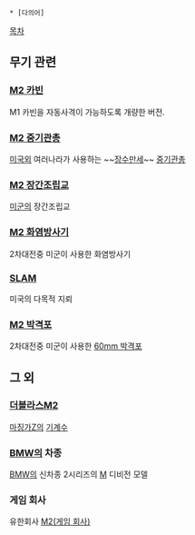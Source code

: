 * [다의어]

[[목차]]

== 무기 관련 ==
=== [[M2 카빈]] ===
M1 카빈을 자동사격이 가능하도록 개량한 버전.

=== [[M2 중기관총]] ===
[[미국]]외 여러나라가 사용하는 ~~[[장수만세]]~~ [[중기관총]]

=== [[M2 장간조립교]] ===
[[미군]]의 장간조립교

=== [[M2 화염방사기]] ===
2차대전중 미군이 사용한 화염방사기

=== [[SLAM]] ===
미국의 다목적 지뢰

=== [[M2 박격포]] ===
2차대전중 미군이 사용한 [[60mm 박격포]]

== 그 외 ==
=== [[더블라스M2]] ===
[[마징가Z]]의 [[기계수]]

=== [[BMW]]의 차종 ===
[[BMW]]의 신차종 2시리즈의 [[M]] 디비전 모델

=== 게임 회사 ===
유한회사 [[M2(게임 회사)]]
